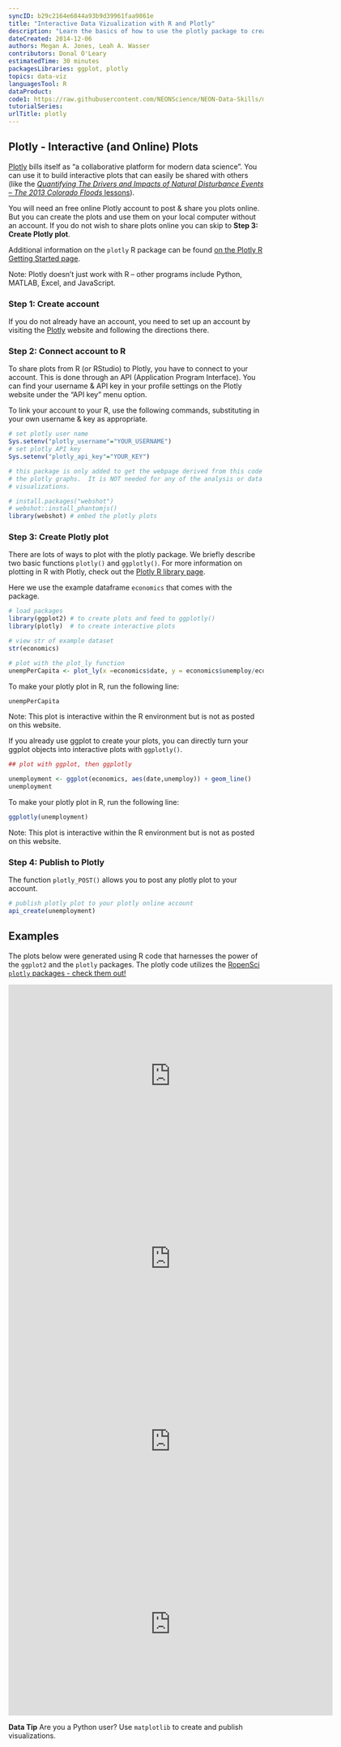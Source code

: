 ```yaml
---
syncID: b29c2164e6844a93b9d39961faa9861e
title: "Interactive Data Vizualization with R and Plotly"
description: "Learn the basics of how to use the plotly package to create interactive plots and use the Plotly API in R to share these plots."
dateCreated: 2014-12-06
authors: Megan A. Jones, Leah A. Wasser
contributors: Donal O'Leary
estimatedTime: 30 minutes
packagesLibraries: ggplot, plotly
topics: data-viz
languagesTool: R
dataProduct:
code1: https://raw.githubusercontent.com/NEONScience/NEON-Data-Skills/main/tutorials/R/R-skills/data-visualization-tools/DataVis-plotly-R/DataVis-plotly-R.R
tutorialSeries:
urlTitle: plotly
---
```



## Plotly - Interactive (and Online) Plots

<a href="https://plot.ly/" target="_blank"> Plotly</a> 
bills itself as "a collaborative platform for modern data science". You can use
it to build  interactive plots that can easily be shared with others (like
the
<a href="https://www.neonscience.org/overview-disturbance-events-co13flood" target="_blank"> *Quantifying The Drivers and Impacts of Natural Disturbance Events – The 2013 Colorado Floods* lessons</a>). 


You will need an free online Plotly account to post & share you plots online. But
you can create the plots and use them on your local computer without an account.
If you do not wish to share plots online you can skip to 
**Step 3: Create Plotly plot**. 

Additional information on the `plotly` R package can be found 
<a href="https://plot.ly/r/getting-started/" target="_blank"> on the Plotly R Getting Started page</a>.  

Note: Plotly doesn't just work with R -- other programs include Python, MATLAB,
Excel, and JavaScript. 

### Step 1: Create account
If you do not already have an account, you need to set up an account by visiting
the <a href="https://plot.ly/" target="_blank" >Plotly</a> website and following
the directions there.

### Step 2: Connect account to R 

To share plots from R (or RStudio) to Plotly, you have to connect to your 
account.  This is done through an API (Application Program Interface). You can
find your username & API key in your profile settings on the Plotly website 
under the "API key" menu option.  

To link your account to your R, use the following commands, substituting in your
own username & key as appropriate. 

``` r
# set plotly user name
Sys.setenv("plotly_username"="YOUR_USERNAME")
# set plotly API key
Sys.setenv("plotly_api_key"="YOUR_KEY")

```

```r
# this package is only added to get the webpage derived from this code to render
# the plotly graphs.  It is NOT needed for any of the analysis or data 
# visualizations.

# install.packages("webshot")
# webshot::install_phantomjs() 
library(webshot) # embed the plotly plots
```

### Step 3: Create Plotly plot
There are lots of ways to plot with the plotly package. We briefly describe two 
basic functions `plotly()` and `ggplotly()`. For more information on plotting in
R with Plotly, check out the 
<a href="https://plot.ly/r/" target="_blank"> Plotly R library page</a>. 

Here we use the example dataframe `economics` that comes with the package. 

```r

# load packages
library(ggplot2) # to create plots and feed to ggplotly()
library(plotly)  # to create interactive plots

# view str of example dataset
str(economics)

# plot with the plot_ly function
unempPerCapita <- plot_ly(x =economics$date, y = economics$unemploy/economics$pop)

```

To make your plotly plot in R, run the following line:

```r

unempPerCapita 

```

Note: This plot is interactive within the R environment but is not as posted on
this website. 

If you already use ggplot to create your plots, you can directly turn your 
ggplot objects into interactive plots with `ggplotly()`. 

``` r
## plot with ggplot, then ggplotly

unemployment <- ggplot(economics, aes(date,unemploy)) + geom_line()
unemployment

```

To make your plotly plot in R, run the following line:

```r
ggplotly(unemployment)

```

Note: This plot is interactive within the R environment but is not as posted on
this website. 

### Step 4: Publish to Plotly

The function `plotly_POST()` allows you to post any plotly plot to your account. 

``` r

# publish plotly plot to your plotly online account
api_create(unemployment)

```

## Examples

The plots below were generated using R code that harnesses the power of the
`ggplot2` and the `plotly` packages. The plotly code utilizes the 
<a href="http://ropensci.org/packages/" target="_blank">RopenSci `plotly` packages - check them out!</a>

<iframe width="640" height="360" frameborder="0" seamless="seamless" scrolling="no" src="https://plot.ly/~leahawasser/24.embed?width=460&height=293"></iframe>

<iframe width="640" height="360" frameborder="0" seamless="seamless" scrolling="no" src="https://plot.ly/~leahawasser/6.embed?width=460&height=345"></iframe>

<iframe width="640" height="360" frameborder="0" seamless="seamless" scrolling="no" src="https://plot.ly/~leahawasser/16.embed?width=800&height=600"></iframe>

<iframe width="640" height="360" frameborder="0" seamless="seamless" scrolling="no" src="https://plot.ly/~leahawasser/19.embed?width=800&height=600"></iframe>


<div id="ds-dataTip" markdown="1">

<i class="fa fa-star"></i>**Data Tip** Are you a Python user? Use `matplotlib` 
to create and publish visualizations.

</div>


